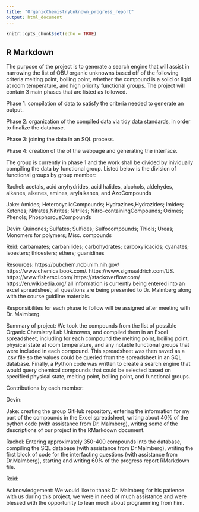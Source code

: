 ```yaml
---
title: "OrganicChemistryUnknown_progress_report"
output: html_document
---
```


```r
knitr::opts_chunk$set(echo = TRUE)
```

## R Markdown

The purpose of the project is to generate a search engine that will assist in narrowing the list of OBU organic unknowns based off of the following criteria:melting point, boiling point, whether the compound is a solid or liqid at room temperature, and high priority functional groups. The project will contain 3 main phases that are listed as followed.

Phase 1: compilation of data to satisfy the criteria needed to generate an output.

Phase 2: organization of the compiled data via tidy data standards, in order to finalize the database.

Phase 3: joining the data in an SQL process.

Phase 4: creation of the of the webpage and generating the interface.

The group is currently in phase 1 and the work shall be divided by inividually compiling the data by functional group. Listed below is the division of functional groups by group member:

Rachel: acetals, acid anyhydrides, acid halides, alcohols, aldehydes, alkanes, alkenes, amines, arylalkanes, and AzoCompounds

Jake: Amides; HeterocyclicCompounds; Hydrazines,Hydrazides; Imides; Ketones; Nitrates,Nitrites; Nitriles; Nitro-containingCompounds; Oximes; Phenols; PhosphorousCompounds


Devin: Quinones; Sulfates; Sulfides; Sulfocompounds; Thiols; Ureas; Monomers for polymers; Misc. compounds



Reid: carbamates; carbanilides; carbohydrates; carboxylicacids; cyanates; isoesters; thioesters; ethers; guanidines

Resources:
https://pubchem.ncbi.nlm.nih.gov/
https://www.chemicalbook.com/.
https://www.sigmaaldrich.com/US.
https://www.fishersci.com/ 
https://stackoverflow.com/
https://en.wikipedia.org/
all information is currently being entered into an excel spreadsheet; all questions are being presented to Dr. Malmberg along with the course guidline materials.

Responsibilites for each phase to follow will be assigned after meeting with Dr. Malmberg.



Summary of project:
  We took the compounds from the list of possible Organic Chemistry Lab Unknowns, and compiled them in an Excel spreadsheet, including for each compound
  the melting point, boiling point, physical state at room temperature, and any notable functional groups that were included in each compound.
  This spreadsheet was then saved as a .csv file so the values could be queried from the spreadsheet in an SQL database.
  Finally, a Python code was written to create a search engine that would query chemical compounds that could be selected based on specified physical 
  state, melting point, boiling point, and functional groups.
  

Contributions by each member:

Devin:

Jake: creating the group GitHub repository, entering the information for my part of the compounds in the Excel spreadsheet, 
writing about 40% of the python code (with assistance from Dr. Malmberg), writing some of the descriptions of our project in the RMarkdown document.

Rachel: Entering approximately 350-400 compounds into the database, compiling the SQL database (with assistance from Dr.Malmberg),
writing the first block of code for the interfacting questions (with assistance from Dr.Malmberg), starting and writing 60% of the progress report 
RMarkdown file. 

Reid:

Acknowledgement: We would like to thank Dr. Malmberg for his patience with us during this project, we were in need of much assistance and were blessed
with the opportunity to lean much about programming from him.
